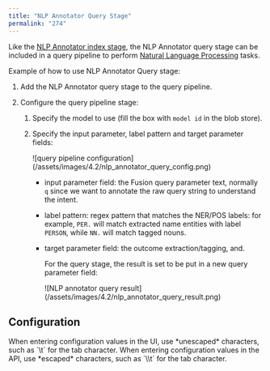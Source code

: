 ```yaml
---
title: "NLP Annotator Query Stage"
permalink: "274"
---
```


Like the [NLP Annotator index stage](/fusion-ai/4.2/540/nlp-annotator-index-stage), the NLP Annotator query stage can be included in a query pipeline to perform [Natural Language Processing](/fusion-ai/4.2/451/natural-language-processing) tasks.

Example of how to use NLP Annotator Query stage:

1. Add the NLP Annotator query stage to the query pipeline.
2. Configure the query pipeline stage:

   1. Specify the model to use (fill the box with `model id` in the blob store).
   2. Specify the input parameter, label pattern and target parameter fields:

      <Frame>![query pipeline configuration](/assets/images/4.2/nlp_annotator_query_config.png)</Frame>

      * input parameter field: the Fusion query parameter text, normally `q` since we want to annotate the raw query string to understand the intent.
      * label pattern: regex pattern that matches the NER/POS labels: for example, `PER.` will match extracted name entities with label `PERSON`, while `NN.` will match tagged nouns.
      * target parameter field: the outcome extraction/tagging, and.

         For the query stage, the result is set to be put in a new query parameter field:
         <Frame>![NLP annotator query result](/assets/images/4.2/nlp_annotator_query_result.png)</Frame>

## Configuration

<Tip>
When entering configuration values in the UI, use *unescaped* characters, such as `\t` for the tab character. When entering configuration values in the API, use *escaped* characters, such as `\\t` for the tab character.
</Tip>


<SchemaParamFields schema={schema}/>

